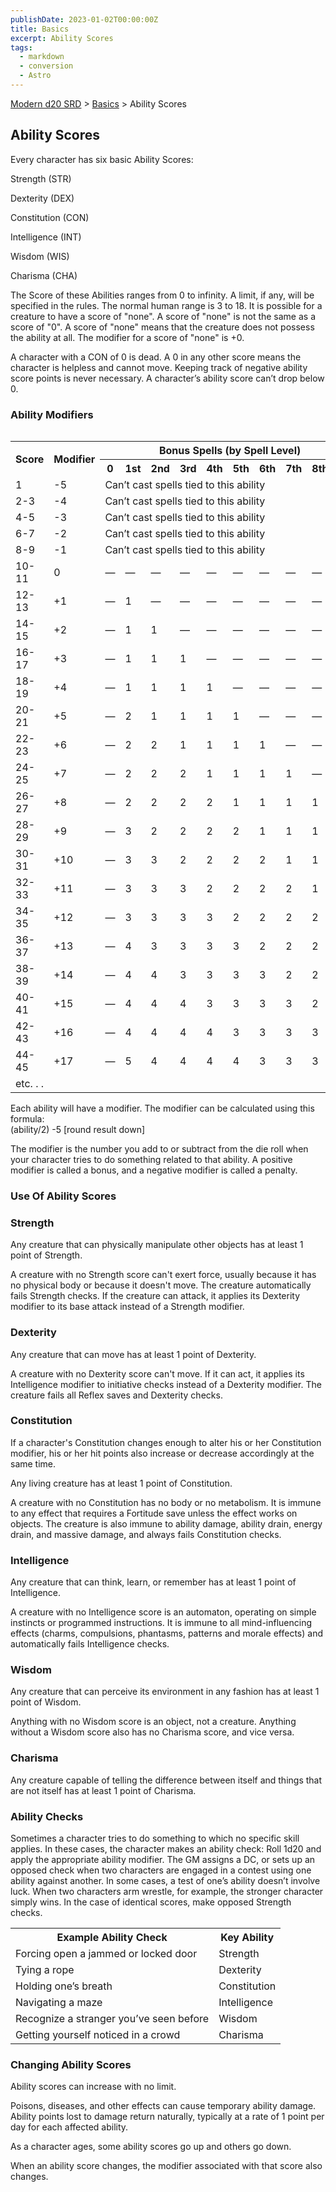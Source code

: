 ```yaml
---
publishDate: 2023-01-02T00:00:00Z
title: Basics
excerpt: Ability Scores
tags:
  - markdown
  - conversion
  - Astro
---
```


[Modern d20 SRD](/#modernD20) > [Basics](modern-d20-srd-basics-index) > Ability Scores

## Ability Scores

Every character has six basic Ability Scores:

Strength (STR)

Dexterity (DEX)

Constitution (CON)

Intelligence (INT)

Wisdom (WIS)

Charisma (CHA)

The Score of these Abilities ranges from 0 to infinity. A limit, if any, will
be specified in the rules. The normal human range is 3 to 18. It is possible
for a creature to have a score of "none". A score of "none" is not the same as
a score of "0". A score of "none" means that the creature does not possess the
ability at all. The modifier for a score of "none" is +0.

A character with a CON of 0 is dead. A 0 in any other score means the
character is helpless and cannot move. Keeping track of negative ability score
points is never necessary. A character’s ability score can’t drop below 0.

### Ability Modifiers


<table style="float: right"> <tr> <th rowspan="2">Score</th> <th rowspan="2">Modifier</th> <th colspan="10">Bonus Spells (by Spell Level)</th> </tr> <tr> <th>0</th> <th>1st</th> <th>2nd</th> <th>3rd</th> <th>4th</th> <th>5th</th> <th>6th</th> <th>7th</th> <th>8th</th> <th>9th</th> </tr> <tr> <td>1</td> <td>-5</td> <td colspan="10">Can’t cast spells tied to this ability</td> </tr> <tr class="shaded"> <td>2-3</td> <td>-4</td> <td colspan="10">Can’t cast spells tied to this ability</td> </tr> <tr> <td>4-5</td> <td>-3</td> <td colspan="10">Can’t cast spells tied to this ability</td> </tr> <tr class="shaded"> <td>6-7</td> <td>-2</td> <td colspan="10">Can’t cast spells tied to this ability</td> </tr> <tr> <td>8-9</td> <td>-1</td> <td colspan="10">Can’t cast spells tied to this ability</td> </tr> <tr class="shaded"> <td>10-11</td> <td>0</td> <td>—</td> <td>—</td> <td>—</td> <td>—</td> <td>—</td> <td>—</td> <td>—</td> <td>—</td> <td>—</td> <td>—</td> </tr> <tr> <td>12-13</td> <td>+1</td> <td>—</td> <td>1</td> <td>—</td> <td>—</td> <td>—</td> <td>—</td> <td>—</td> <td>—</td> <td>—</td> <td>—</td> </tr> <tr class="shaded"> <td>14-15</td> <td>+2</td> <td>—</td> <td>1</td> <td>1</td> <td>—</td> <td>—</td> <td>—</td> <td>—</td> <td>—</td> <td>—</td> <td>—</td> </tr> <tr> <td>16-17</td> <td>+3</td> <td>—</td> <td>1</td> <td>1</td> <td>1</td> <td>—</td> <td>—</td> <td>—</td> <td>—</td> <td>—</td> <td>—</td> </tr> <tr class="shaded"> <td>18-19</td> <td>+4</td> <td>—</td> <td>1</td> <td>1</td> <td>1</td> <td>1</td> <td>—</td> <td>—</td> <td>—</td> <td>—</td> <td>—</td> </tr> <tr> <td>20-21</td> <td>+5</td> <td>—</td> <td>2</td> <td>1</td> <td>1</td> <td>1</td> <td>1</td> <td>—</td> <td>—</td> <td>—</td> <td>—</td> </tr> <tr class="shaded"> <td>22-23</td> <td>+6</td> <td>—</td> <td>2</td> <td>2</td> <td>1</td> <td>1</td> <td>1</td> <td>1</td> <td>—</td> <td>—</td> <td>—</td> </tr> <tr> <td>24-25</td> <td>+7</td> <td>—</td> <td>2</td> <td>2</td> <td>2</td> <td>1</td> <td>1</td> <td>1</td> <td>1</td> <td>—</td> <td>—</td> </tr> <tr class="shaded"> <td>26-27</td> <td>+8</td> <td>—</td> <td>2</td> <td>2</td> <td>2</td> <td>2</td> <td>1</td> <td>1</td> <td>1</td> <td>1</td> <td>—</td> </tr> <tr> <td>28-29</td> <td>+9</td> <td>—</td> <td>3</td> <td>2</td> <td>2</td> <td>2</td> <td>2</td> <td>1</td> <td>1</td> <td>1</td> <td>1</td> </tr> <tr class="shaded"> <td>30-31</td> <td>+10</td> <td>—</td> <td>3</td> <td>3</td> <td>2</td> <td>2</td> <td>2</td> <td>2</td> <td>1</td> <td>1</td> <td>1</td> </tr> <tr> <td>32-33</td> <td>+11</td> <td>—</td> <td>3</td> <td>3</td> <td>3</td> <td>2</td> <td>2</td> <td>2</td> <td>2</td> <td>1</td> <td>1</td> </tr> <tr class="shaded"> <td>34-35</td> <td>+12</td> <td>—</td> <td>3</td> <td>3</td> <td>3</td> <td>3</td> <td>2</td> <td>2</td> <td>2</td> <td>2</td> <td>1</td> </tr> <tr> <td>36-37</td> <td>+13</td> <td>—</td> <td>4</td> <td>3</td> <td>3</td> <td>3</td> <td>3</td> <td>2</td> <td>2</td> <td>2</td> <td>2</td> </tr> <tr class="shaded"> <td>38-39</td> <td>+14</td> <td>—</td> <td>4</td> <td>4</td> <td>3</td> <td>3</td> <td>3</td> <td>3</td> <td>2</td> <td>2</td> <td>2</td> </tr> <tr> <td>40-41</td> <td>+15</td> <td>—</td> <td>4</td> <td>4</td> <td>4</td> <td>3</td> <td>3</td> <td>3</td> <td>3</td> <td>2</td> <td>2</td> </tr> <tr class="shaded"> <td>42-43</td> <td>+16</td> <td>—</td> <td>4</td> <td>4</td> <td>4</td> <td>4</td> <td>3</td> <td>3</td> <td>3</td> <td>3</td> <td>2</td> </tr> <tr> <td>44-45</td> <td>+17</td> <td>—</td> <td>5</td> <td>4</td> <td>4</td> <td>4</td> <td>4</td> <td>3</td> <td>3</td> <td>3</td> <td>3</td> </tr> <tr class="shaded"> <td>etc. . .</td> <td></td> <td></td> <td></td> <td></td> <td></td> <td></td> <td></td> <td></td> <td></td> <td></td> <td></td> </tr> </table>


Each ability will have a modifier. The modifier can be calculated using this
formula:  
(ability/2) -5 [round result down]

The modifier is the number you add to or subtract from the die roll when your
character tries to do something related to that ability. A positive modifier
is called a bonus, and a negative modifier is called a penalty.

### Use Of Ability Scores

### Strength

Any creature that can physically manipulate other objects has at least 1 point
of Strength.

A creature with no Strength score can't exert force, usually because it has no
physical body or because it doesn't move. The creature automatically fails
Strength checks. If the creature can attack, it applies its Dexterity modifier
to its base attack instead of a Strength modifier.

### Dexterity

Any creature that can move has at least 1 point of Dexterity.

A creature with no Dexterity score can't move. If it can act, it applies its
Intelligence modifier to initiative checks instead of a Dexterity modifier.
The creature fails all Reflex saves and Dexterity checks.

### Constitution

If a character's Constitution changes enough to alter his or her Constitution
modifier, his or her hit points also increase or decrease accordingly at the
same time.

Any living creature has at least 1 point of Constitution.

A creature with no Constitution has no body or no metabolism. It is immune to
any effect that requires a Fortitude save unless the effect works on objects.
The creature is also immune to ability damage, ability drain, energy drain,
and massive damage, and always fails Constitution checks.

### Intelligence

Any creature that can think, learn, or remember has at least 1 point of
Intelligence.

A creature with no Intelligence score is an automaton, operating on simple
instincts or programmed instructions. It is immune to all mind-influencing
effects (charms, compulsions, phantasms, patterns and morale effects) and
automatically fails Intelligence checks.

### Wisdom

Any creature that can perceive its environment in any fashion has at least 1
point of Wisdom.

Anything with no Wisdom score is an object, not a creature. Anything without a
Wisdom score also has no Charisma score, and vice versa.

### Charisma

Any creature capable of telling the difference between itself and things that
are not itself has at least 1 point of Charisma.

### Ability Checks

Sometimes a character tries to do something to which no specific skill
applies. In these cases, the character makes an ability check: Roll 1d20 and
apply the appropriate ability modifier. The GM assigns a DC, or sets up an
opposed check when two characters are engaged in a contest using one ability
against another. In some cases, a test of one’s ability doesn’t involve luck.
When two characters arm wrestle, for example, the stronger character simply
wins. In the case of identical scores, make opposed Strength checks.


<table> <tr> <th>Example Ability Check</th> <th>Key Ability</th> </tr> <tr> <td> Forcing open a jammed or locked door</td> <td> Strength </td> </tr> <tr class="shaded"> <td> Tying a rope</td> <td> Dexterity </td> </tr> <tr> <td> Holding one’s breath</td> <td> Constitution </td> </tr> <tr class="shaded"> <td> Navigating a maze</td> <td> Intelligence </td> </tr> <tr> <td> Recognize a stranger you’ve seen before</td> <td> Wisdom </td> </tr> <tr class="shaded"> <td> Getting yourself noticed in a crowd</td> <td> Charisma </td> </tr> </table>


### Changing Ability Scores

Ability scores can increase with no limit.

Poisons, diseases, and other effects can cause temporary ability damage.
Ability points lost to damage return naturally, typically at a rate of 1 point
per day for each affected ability.

As a character ages, some ability scores go up and others go down.

When an ability score changes, the modifier associated with that score also
changes.


